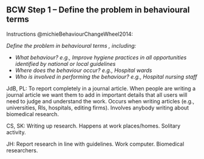 ## BCW Step 1 – Define the problem in behavioural terms {.appendix}

Instructions @michieBehaviourChangeWheel2014: 

_Define the problem in behavioural terms , including:_

* _What behaviour? e.g., Improve hygiene practices in all opportunities identified by national or local guidelines_
* _Where does the behaviour occur? e.g., Hospital wards_
* _Who is involved in performing the behaviour? e.g., Hospital nursing staff_

JdB, PL: To report completely in a journal article. When people are writing a journal article we want them to add in important details that all users will need to judge and understand the work. Occurs when writing articles (e.g., universities, RIs, hospitals, editing firms). Involves anybody writing about biomedical research.  

CS, SK: Writing up research. Happens at work places/homes. Solitary activity.  

JH: Report research in line with guidelines. Work computer. Biomedical researchers.